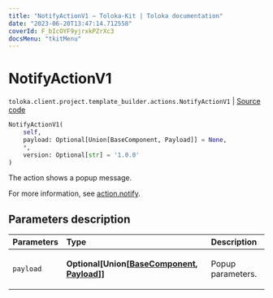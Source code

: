 ```yaml
---
title: "NotifyActionV1 — Toloka-Kit | Toloka documentation"
date: "2023-06-20T13:47:14.712558"
coverId: F_bIcOYF9yjrxkPZrXc3
docsMenu: "tkitMenu"
---
```


# NotifyActionV1

`toloka.client.project.template_builder.actions.NotifyActionV1` | [Source code](https://github.com/Toloka/toloka-kit/blob/v1.2.0/src/client/project/template_builder/actions.py#L45)

```python
NotifyActionV1(
    self,
    payload: Optional[Union[BaseComponent, Payload]] = None,
    *,
    version: Optional[str] = '1.0.0'
)
```

The action shows a popup message.

For more information, see [action.notify](/docs/template-builder/reference/action.notify).

## Parameters description

| Parameters | Type | Description |
| :----------| :----| :-----------|
`payload`|**Optional\[Union\[[BaseComponent](/docs/toloka-kit/reference/toloka.client.project.template_builder.base.BaseComponent), [Payload](/docs/toloka-kit/reference/toloka.client.project.template_builder.actions.NotifyActionV1.Payload)\]\]**|<p>Popup parameters.</p>
